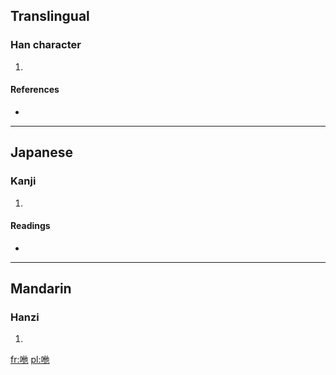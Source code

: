 ==Translingual==

===Han character===
{{Han char|rn=30|rad=口|as=05|sn=8|four=|canj=口人心木 (ROPD)}}

# {{defn|Han|sort=口05}}

====References====
* {{Han ref|kx=0184.060|dkj=03479|hdz=10604.080|uh=5483|ud=21635}}

----

==Japanese==

===Kanji===
{{ja-kanji|grade=|rs=口05}}

# {{defn|Japanese|sort=口05}}

====Readings====
* {{ja-readings|on=[[た]] (ta)|kun=}}

----

==Mandarin==

===Hanzi===
{{cmn-hanzi|pin=[[tuō]] ([[tuo1]])|wg=t'o<sup>1</sup>}}

# {{defn|Mandarin|sort=口05}}

[[fr:咃]]
[[pl:咃]]